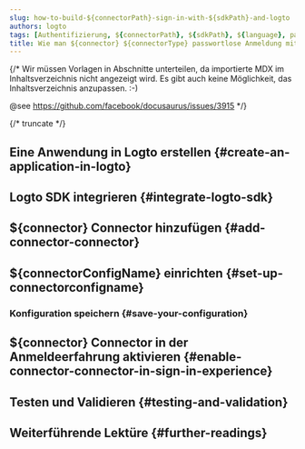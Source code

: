 ```yaml
---
slug: how-to-build-${connectorPath}-sign-in-with-${sdkPath}-and-logto
authors: logto
tags: [Authentifizierung, ${connectorPath}, ${sdkPath}, ${language}, passwortlose Anmeldung, Anmeldung, Login]
title: Wie man ${connector} ${connectorType} passwortlose Anmeldung mit ${sdk} erstellt
---
```


{/*
  Wir müssen Vorlagen in Abschnitte unterteilen, da importierte MDX im Inhaltsverzeichnis nicht angezeigt wird.
  Es gibt auch keine Möglichkeit, das Inhaltsverzeichnis anzupassen. :-)

  @see https://github.com/facebook/docusaurus/issues/3915
*/}



{/* truncate */}

<Intro connector={connector} sdk="${sdk}" link="${sdkOfficialLink}" />

## Eine Anwendung in Logto erstellen \{#create-an-application-in-logto}

<CreateApplication type="${appType}" framework="${framework}" />

## Logto SDK integrieren \{#integrate-logto-sdk}

<IntegrateSdk />

## ${connector} Connector hinzufügen \{#add-connector-connector}

<AddPasswordlessConnector
  connector={connector}
  connectorType="${connectorType}"
  passwordlessSignUpIdentifier="${passwordlessSignUpIdentifier}"
/>

## ${connectorConfigName} einrichten \{#set-up-connectorconfigname}

<ConnectorGuide />

### Konfiguration speichern \{#save-your-configuration}

<SaveYourConfiguration connector={connector} />

## ${connector} Connector in der Anmeldeerfahrung aktivieren \{#enable-connector-connector-in-sign-in-experience}

<EnablePasswordlessConnector
  connectorType="${connectorType}"
  passwordlessSignUpIdentifier="${passwordlessSignUpIdentifier}"
/>

## Testen und Validieren \{#testing-and-validation}

<TestingAndValidation connector={connector} sdk="${sdk}" />

## Weiterführende Lektüre \{#further-readings}

<FurtherReadings />